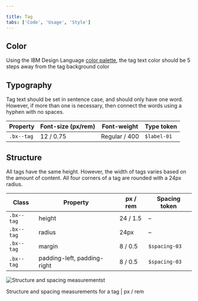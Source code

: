 ```yaml
---

title: Tag
tabs: ['Code', 'Usage', 'Style']
---
```


## Color

Using the IBM Design Language [color palette](https://www.ibm.com/design/language/elements/color), the tag text color should be 5 steps away from the tag background color

## Typography

Tag text should be set in sentence case, and should only have one word. However, if more than one is necessary, then connect the words using a hyphen with no spaces.

| Property   | Font-size (px/rem) | Font-weight  | Type token          |
| ---------- | ------------------ | ------------ | ------------------- |
| `.bx--tag` | 12 / 0.75          | Regular / 400 | `$label-01`        |

## Structure

All tags have the same height. However, the width of tags varies based on the amount of content. All four corners of a tag are rounded with a 24px radius.

| Class      | Property                    | px / rem   | Spacing token |
| ---------- | --------------------------- | ---------- | ------------- |
| `.bx--tag` | height                      | 24 / 1.5   | –             |
| `.bx--tag` | radius                      | 24px       | –             |
| `.bx--tag` | margin                      | 8 / 0.5    | `$spacing-03` |
| `.bx--tag` | padding-left, padding-right | 8 / 0.5    | `$spacing-03` |

![Structure and spacing measurementst](images/tag-style-1.png)

<Caption>
    Structure and spacing measurements for a tag | px / rem
</Caption>